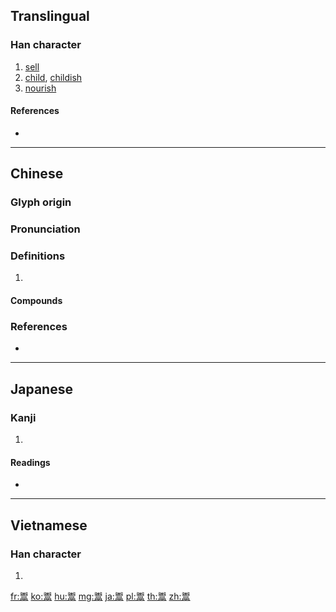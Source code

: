 {{character info/new}}
{{also|粥}}
==Translingual==

===Han character===
{{Han char|rn=193|rad=鬲|as=12|sn=22|four=17227|canj=NNMRB|ids=⿱粥鬲}}

# [[sell]]
# [[child]], [[childish]]
# [[nourish]]

====References====
* {{Han ref|kx=1459.450|dkj=45721|dj=1992.280|hdz=74590.150|uh=9B3B|ud=39739|bh=F7A7|bd=63399}}

----

==Chinese==
{{zh-forms}}

===Glyph origin===
{{Han etym}}

===Pronunciation===
{{zh-pron
|m=yù
|c=juk6
|mc=y
|oc=y
|cat=
}}

===Definitions===
{{zh-hanzi}}

# {{rfdef|zh}}

====Compounds====
{{zh-der|典鬻|炫鬻|獯鬻|破家鬻子|販官鬻爵|買官鬻爵|賣兒鬻女|賣妻鬻子|賣官鬻爵|賣官鬻獄|賣爵鬻子|質妻鬻子|雇妻鬻子|鬻兒賣女|鬻子|鬻官賣爵|鬻德|鬻文|鬻歌|鬻獄}}

===References===
* {{R:yue:Hanzi}}

----

==Japanese==

===Kanji===
{{ja-kanji|grade=|rs=鬲12}}

# {{defn|lang=ja|sort=鬲12}}

====Readings====
* {{ja-readings|on=[[しゅく]] (shuku), [[いく]] (iku)|kun=[[かゆ]] (kayu), [[ひさぐ]] (hisagu)}}

----

==Vietnamese==

===Han character===
{{vi-hantu|[[chúc]], [[dục]]|rs=鬲12}}

# {{defn|lang=vi|sort=鬲12}}

[[fr:鬻]]
[[ko:鬻]]
[[hu:鬻]]
[[mg:鬻]]
[[ja:鬻]]
[[pl:鬻]]
[[th:鬻]]
[[zh:鬻]]